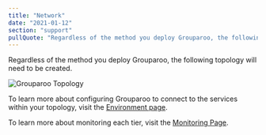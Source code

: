 ```yaml
---
title: "Network"
date: "2021-01-12"
section: "support"
pullQuote: "Regardless of the method you deploy Grouparoo, the following topology will need to be created."
---
```


Regardless of the method you deploy Grouparoo, the following topology will need to be created.

<Image
  centered
  source="Grouparoo Topology"
  alt="Grouparoo Topology"
  src="docs/deployment/grouparoo-deployment-topology.png"
  width={820}
  height={552}
/>

To learn more about configuring Grouparoo to connect to the services within your topology, visit the [Environment page](/docs/config/environment).

To learn more about monitoring each tier, visit the [Monitoring Page](/docs/support/monitoring).
